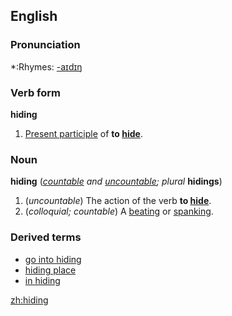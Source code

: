 ==English==

===Pronunciation===
*:Rhymes: [[Rhymes:English:-aɪdɪŋ|-aɪdɪŋ]]

===Verb form===
'''hiding'''

#[[Present participle]] of '''to [[hide]]'''.

===Noun===
'''hiding''' (''[[countable]] and [[uncountable]]; plural'' '''hidings''')

#(''uncountable'') The action of the verb '''to [[hide]]'''.
#(''colloquial; countable'') A [[beating]] or [[spanking]].

===Derived terms===
*[[go into hiding]]
*[[hiding place]]
*[[in hiding]]

[[zh:hiding]]